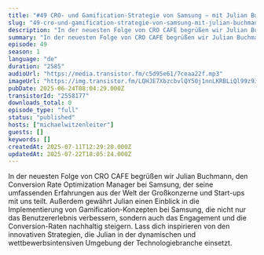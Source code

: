```yaml
---
title: "#49 CRO- und Gamification-Strategie von Samsung – mit Julian Buchmann"
slug: "49-cro-und-gamification-strategie-von-samsung-mit-julian-buchmann"
description: "In der neuesten Folge von CRO CAFE begrüßen wir Julian Buchmann, den Conversion Rate Optimization Manager bei Samsung, der seine umfassenden Erfahrungen aus der Welt der Großkonzerne und Start-ups mit uns teilt. Außerdem gewährt Julian einen Einblick in die Implementierung von Gamification-Konzepten bei Samsung, die nicht nur das Benutzererlebnis verbessern, sondern auch das Engagement und die Conversion-Raten nachhaltig steigern. Lass dich inspirieren von den innovativen Strategien, die Julian in der dynamischen und wettbewerbsintensiven Umgebung der Technologiebranche einsetzt."
summary: "In der neuesten Folge von CRO CAFE begrüßen wir Julian Buchmann, den Conversion Rate Optimization Manager bei Samsung, der seine umfassenden Erfahrungen aus der Welt der Großkonzerne und Start-ups mit uns teilt. Außerdem gewährt Julian einen Einblick in die Implementierung von Gamification-Konzepten bei Samsung, die nicht nur das Benutzererlebnis verbessern, sondern auch das Engagement und die Conversion-Raten nachhaltig steigern. Lass dich inspirieren von den innovativen Strategien, die Julian in der dynamischen und wettbewerbsintensiven Umgebung der Technologiebranche einsetzt."
episode: 49
season: 1
language: "de"
duration: "2585"
audioUrl: "https://media.transistor.fm/c5d95e61/7ceaa22f.mp3"
imageUrl: "https://img.transistor.fm/LQHJE7XbzcbvlQY50j1nnLKRBLiQl99z93VzPysEbA4/rs:fill:3000:3000:1/q:60/aHR0cHM6Ly9pbWct/dXBsb2FkLXByb2R1/Y3Rpb24udHJhbnNp/c3Rvci5mbS9mOWQ0/NjZiOWUzYTljODkx/OTQzNjU4NDdlYzE3/NjI3Yi5qcGc.webp"
pubDate: 2025-06-24T08:04:29.000Z
transistorId: "2558177"
downloads_total: 0
episode_type: "full"
status: "published"
hosts: ["michaelwitzenleiter"]
guests: []
keywords: []
createdAt: 2025-07-11T12:29:20.000Z
updatedAt: 2025-07-22T18:05:24.000Z
---
```


In der neuesten Folge von CRO CAFE begrüßen wir Julian Buchmann, den Conversion Rate Optimization Manager bei Samsung, der seine umfassenden Erfahrungen aus der Welt der Großkonzerne und Start-ups mit uns teilt. Außerdem gewährt Julian einen Einblick in die Implementierung von Gamification-Konzepten bei Samsung, die nicht nur das Benutzererlebnis verbessern, sondern auch das Engagement und die Conversion-Raten nachhaltig steigern. Lass dich inspirieren von den innovativen Strategien, die Julian in der dynamischen und wettbewerbsintensiven Umgebung der Technologiebranche einsetzt.
